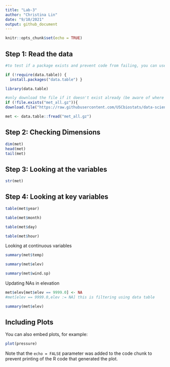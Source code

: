 ```yaml
---
title: "Lab-3"
author: "Christina Lin"
date: "9/10/2021"
output: github_document
---
```


```r
knitr::opts_chunk$set(echo = TRUE)
```

## Step 1: Read the data

```r

#to test if a package exists and prevent code from failing, you can use the require function

if (!require(data.table)) {
  install.packages("data.table") }

library(data.table)

#only download the file if it doesn't exist already (be aware of where the R markdown file and data file are located)
if (!file.exists("met_all.gz")){
download.file("https://raw.githubusercontent.com/USCbiostats/data-science-data/master/02_met/met_all.gz", "met_all.gz", method="libcurl", timeout = 60)}

met <- data.table::fread("met_all.gz")
```

## Step 2: Checking Dimensions

```r
dim(met)
head(met)
tail(met)
```
## Step 3: Looking at the variables

```r
str(met)
```

## Step 4: Looking at key variables

```r
table(met$year)

table(met$month)

table(met$day)

table(met$hour)

```

Looking at continuous variables 

```r
summary(met$temp)

summary(met$elev)

summary(met$wind.sp)
```
Updating NAs in elevation

```r
met$elev[met$elev == 9999.0] <- NA
#met[elev == 9999.0,elev := NA] this is filtering using data table

summary(met$elev)
```


## Including Plots

You can also embed plots, for example:

```r
plot(pressure)
```

Note that the `echo = FALSE` parameter was added to the code chunk to prevent printing of the R code that generated the plot.
